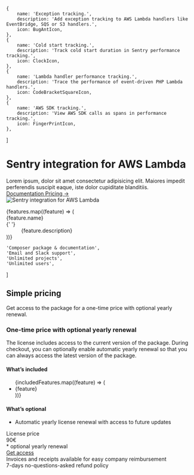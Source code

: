 
    {
        name: 'Exception tracking.',
        description: 'Add exception tracking to AWS Lambda handlers like EventBridge, SQS or S3 handlers.',
        icon: BugAntIcon,
    },
    {
        name: 'Cold start tracking.',
        description: 'Track cold start duration in Sentry performance tracking.',
        icon: ClockIcon,
    },
    {
        name: 'Lambda handler performance tracking.',
        description: 'Trace the performance of event-driven PHP Lambda handlers.',
        icon: CodeBracketSquareIcon,
    },
    {
        name: 'AWS SDK tracking.',
        description: 'View AWS SDK calls as spans in performance tracking.',
        icon: FingerPrintIcon,
    },
]

<div className="py-8 pb-12">
    <div className="mx-auto max-w-7xl px-6 lg:px-8">
        <div className="mx-auto max-w-2xl sm:text-center">
            <Breadcrumbs pages={[
                { name: 'Sentry', href: '/sentry/' },
            ]} />
            <h1 className="mt-20 sm:mt-24 text-4xl font-bold tracking-tight text-gray-900 sm:text-6xl">
                Sentry integration for AWS Lambda
            </h1>
            <div className="mt-6 text-lg leading-8 text-gray-600">
                Lorem ipsum, dolor sit amet consectetur adipisicing elit. Maiores impedit perferendis suscipit
                eaque, iste
                dolor cupiditate blanditiis.
            </div>
            <div className="mt-10 flex items-center justify-center gap-x-6">
                <a
                    href="#"
                    className="rounded-md bg-blue-500 px-3.5 py-2.5 text-sm font-semibold text-white shadow-sm hover:bg-blue-700 focus-visible:outline focus-visible:outline-2 focus-visible:outline-offset-2 focus-visible:outline-blue-500"
                >
                    Documentation
                </a>
                <a href="#" className="text-sm font-semibold leading-6 text-gray-900">
                    Pricing <span aria-hidden="true">→</span>
                </a>
            </div>
        </div>
    </div>
    <div className="relative overflow-hidden pt-16">
        <div className="mx-auto max-w-7xl px-6 lg:px-8">
            <Image
                src={sentry}
                alt="Sentry integration for AWS Lambda"
                className="mb-[-12%] rounded-xl shadow-2xl ring-1 ring-gray-900/10"
            />
            <div className="relative" aria-hidden="true">
                <div className="absolute -inset-x-20 bottom-0 bg-gradient-to-t from-white pt-[7%]" />
            </div>
        </div>
    </div>
    <div className="mx-auto mt-16 max-w-7xl px-6 sm:mt-20 md:mt-24 lg:px-8">
        <dl className="mx-auto grid max-w-2xl grid-cols-1 gap-x-6 gap-y-10 text-base leading-7 text-gray-600 sm:grid-cols-2 lg:mx-0 lg:max-w-none lg:grid-cols-2 lg:gap-x-8 lg:gap-y-16">
            {features.map((feature) => (
                <div key={feature.name} className="relative pl-9">
                    <dt className="inline font-semibold text-gray-900">
                        <feature.icon className="absolute left-1 top-1 h-5 w-5 text-blue-500"
                                      aria-hidden="true" />
                        {feature.name}
                    </dt>
                    {' '}
                    <dd className="inline">{feature.description}</dd>
                </div>
            ))}
        </dl>
    </div>
</div>


    'Composer package & documentation',
    'Email and Slack support',
    'Unlimited projects',
    'Unlimited users',
]

<div className="mx-auto max-w-7xl px-6 lg:px-8 py-24">
    <div className="mx-auto max-w-2xl sm:text-center">
        <h2 className="text-3xl font-bold tracking-tight text-gray-900 sm:text-4xl">
            Simple pricing
        </h2>
        <div className="mt-6 text-lg leading-8 text-gray-600">
            Get access to the package for a one-time price with optional yearly renewal.
        </div>
    </div>
    <div
        className="mx-auto mt-16 max-w-2xl rounded-3xl ring-1 ring-gray-200 sm:mt-20 lg:mx-0 lg:flex lg:max-w-none">
        <div className="p-8 sm:p-10 lg:flex-auto">
            <h3 className="text-2xl font-bold tracking-tight text-gray-900">
                One-time price with optional yearly renewal
            </h3>
            <div className="mt-6 text-base leading-7 text-gray-600">
                The license includes access to the current version of the package.
                During checkout, you can optionally enable automatic yearly renewal so that you can always access the latest version of the package.
            </div>
            <div className="mt-10 flex items-center gap-x-4">
                <h4 className="flex-none text-sm font-semibold leading-6 text-blue-600">What’s included</h4>
                <div className="h-px flex-auto bg-gray-100" />
            </div>
            <ul
                role="list"
                className="mt-8 grid grid-cols-1 gap-4 text-sm leading-6 text-gray-600 sm:grid-cols-2 sm:gap-6"
            >
                {includedFeatures.map((feature) => (
                    <li key={feature} className="flex gap-x-3">
                        <CheckIcon className="h-6 w-5 flex-none text-blue-500" aria-hidden="true" />
                        {feature}
                    </li>
                ))}
            </ul>
            <div className="mt-10 flex items-center gap-x-4">
                <h4 className="flex-none text-sm font-semibold leading-6 text-blue-600">What’s optional</h4>
                <div className="h-px flex-auto bg-gray-100" />
            </div>
            <ul
                role="list"
                className="mt-8 grid grid-cols-1 gap-4 text-sm leading-6 text-gray-600 sm:grid-cols-2 sm:gap-6"
            >
                <li className="flex gap-x-3">
                    <CheckIcon className="h-6 w-5 flex-none text-blue-500" aria-hidden="true" />
                    Automatic yearly license renewal with access to future updates
                </li>
            </ul>
        </div>
        <div className="-mt-2 p-2 lg:mt-0 lg:w-full lg:max-w-md lg:flex-shrink-0">
            <div
                className="rounded-2xl bg-gray-400/10 py-10 text-center ring-1 ring-inset ring-gray-900/5 lg:flex lg:flex-col lg:justify-center lg:py-16">
                <div className="mx-auto max-w-xs px-8">
                    <div className="text-base font-semibold text-gray-600">
                        License price
                    </div>
                    <div className="mt-6 flex items-baseline justify-center gap-x-2">
                        <span className="text-5xl font-bold tracking-tight text-gray-900">90<span className="text-base font-semibold leading-6 tracking-wide text-gray-600">€</span></span>
                    </div>
                    <div className="mt-1 text-xs text-gray-600">
                        * optional yearly renewal
                    </div>
                    <a
                        href="#"
                        className="mt-10 block w-full rounded-md bg-blue-500 px-3 py-2 text-center text-sm font-semibold text-white shadow-sm hover:bg-blue-700 focus-visible:outline focus-visible:outline-2 focus-visible:outline-offset-2 focus-visible:outline-blue-500"
                    >
                        Get access
                    </a>
                    <div className="mt-6 text-xs leading-5 text-gray-600">
                        Invoices and receipts available for easy company reimbursement
                    </div>
                    <div className="mt-6 text-xs leading-5 text-gray-600">
                        7-days no-questions-asked refund policy
                    </div>
                </div>
            </div>
        </div>
    </div>
</div>

